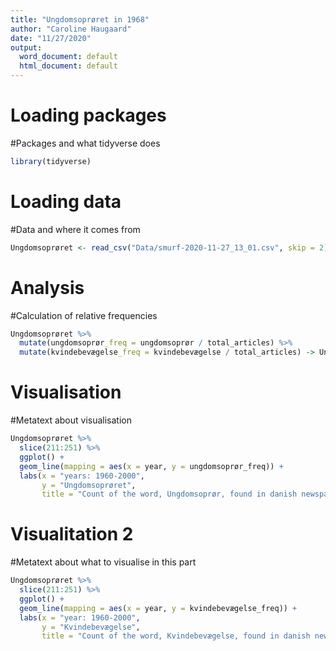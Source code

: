```yaml
---
title: "Ungdomsoprøret in 1968"
author: "Caroline Haugaard"
date: "11/27/2020"
output:
  word_document: default
  html_document: default
---
```

# Loading packages
#Packages and what tidyverse does
```r
library(tidyverse)
```

# Loading data
#Data and where it comes from 
```r
Ungdomsoprøret <- read_csv("Data/smurf-2020-11-27_13_01.csv", skip = 2)
```

# Analysis
#Calculation of relative frequencies
```r
Ungdomsoprøret %>% 
  mutate(ungdomsoprør_freq = ungdomsoprør / total_articles) %>% 
  mutate(kvindebevægelse_freq = kvindebevægelse / total_articles) -> Ungdomsoprøret
```

# Visualisation
#Metatext about visualisation
```r
Ungdomsoprøret %>% 
  slice(211:251) %>% 
  ggplot() +
  geom_line(mapping = aes(x = year, y = ungdomsoprør_freq)) +
  labs(x = "years: 1960-2000",
       y = "Ungdomsoprøret",
       title = "Count of the word, Ungdomsoprør, found in danish newspapers")
```

# Visualitation 2
#Metatext about what to visualise in this part
```r
Ungdomsoprøret %>% 
  slice(211:251) %>% 
  ggplot() +
  geom_line(mapping = aes(x = year, y = kvindebevægelse_freq)) +
  labs(x = "year: 1960-2000",
       y = "Kvindebevægelse",
       title = "Count of the word, Kvindebevægelse, found in danish newspapers")
```

